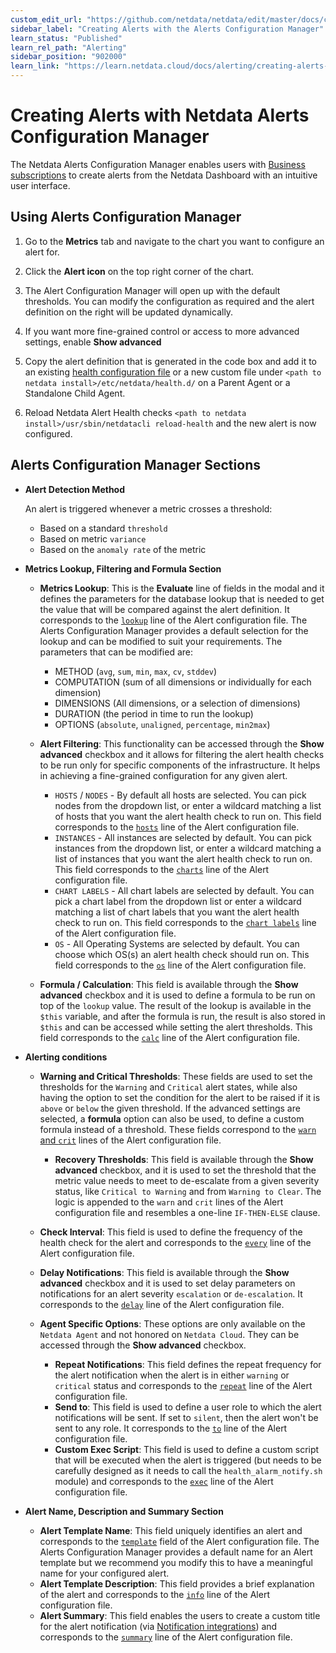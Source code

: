 ```yaml
---
custom_edit_url: "https://github.com/netdata/netdata/edit/master/docs/cloud/alerts-configuration-manager.md"
sidebar_label: "Creating Alerts with the Alerts Configuration Manager"
learn_status: "Published"
learn_rel_path: "Alerting"
sidebar_position: "902000"
learn_link: "https://learn.netdata.cloud/docs/alerting/creating-alerts-with-the-alerts-configuration-manager"
---
```


# Creating Alerts with Netdata Alerts Configuration Manager

The Netdata Alerts Configuration Manager enables users with [Business subscriptions](https://www.netdata.cloud/pricing/) to create alerts from the Netdata Dashboard with an intuitive user interface. 

## Using Alerts Configuration Manager

1. Go to the **Metrics** tab and navigate to the chart you want to configure an alert for.

2. Click the **Alert icon** on the top right corner of the chart.
  <!--![Alert Icon](https://github.com/netdata/netdata/assets/96257330/88bb4e86-cbc7-4e01-9c84-6b901188c0de)-->

3. The Alert Configuration Manager will open up with the default thresholds. You can modify the configuration as required and the alert definition on the right will be updated dynamically.
  <!--![Alert Configuration Modal](https://github.com/netdata/netdata/assets/96257330/ce39ae64-2ffe-4576-8c92-b7918bb8c91c)-->

4. If you want more fine-grained control or access to more advanced settings, enable **Show advanced**  
  <!--![Advance Options](https://github.com/netdata/netdata/assets/96257330/b409b31b-6dc7-484c-a2a4-4e5e471d029b)-->

5. Copy the alert definition that is generated in the code box and add it to an existing [health configuration file](https://github.com/netdata/netdata/blob/master/src/health/REFERENCE.md#edit-health-configuration-files) or a new custom file under `<path to netdata install>/etc/netdata/health.d/` on a Parent Agent or a Standalone Child Agent.
  <!--![Copy the Alert Configuration](https://github.com/netdata/netdata/assets/96257330/c948e280-c6c8-426f-98b1-2b5256cc2707)-->

6. Reload Netdata Alert Health checks `<path to netdata install>/usr/sbin/netdatacli reload-health` and the new alert is now configured.


## Alerts Configuration Manager Sections

- **Alert Detection Method**
  <!--![Alert Type](https://github.com/netdata/netdata/assets/96257330/c8d83a65-90e7-4b03-9279-585abb359662)-->
  An alert is triggered whenever a metric crosses a threshold:
  - Based on a standard `threshold`
  - Based on metric `variance`
  - Based on the `anomaly rate` of the metric
 

- **Metrics Lookup, Filtering and Formula Section**
  <!--![Metrics Lookup, Filtering and Formula Section](https://github.com/netdata/netdata/assets/96257330/784c3f54-d7ce-45ea-9505-3f789d6d3ddb)-->

  - **Metrics Lookup**: This is the **Evaluate** line of fields in the modal and it defines the parameters for the database lookup that is needed to get the value that will be compared against the alert definition. It corresponds to the [`lookup`](https://github.com/netdata/netdata/blob/master/src/health/REFERENCE.md#alert-line-lookup) line of the Alert configuration file. The Alerts Configuration Manager provides a default selection for the lookup and can be modified to suit your requirements. The parameters that can be modified are: 
    - METHOD (`avg`, `sum`, `min`, `max`, `cv`, `stddev`)
    - COMPUTATION (sum of all dimensions or individually for each dimension)
    - DIMENSIONS (All dimensions, or a selection of dimensions)
    - DURATION (the period in time to run the lookup) 
    - OPTIONS (`absolute`, `unaligned`, `percentage`, `min2max`)

  - **Alert Filtering**: This functionality can be accessed through the **Show advanced** checkbox and it allows for filtering the alert health checks to be run only for specific components of the infrastructure. It helps in achieving a fine-grained configuration for any given alert.
      - `HOSTS` / `NODES` - By default all hosts are selected. You can pick nodes from the dropdown list, or enter a wildcard matching a list of hosts that you want the alert health check to run on. This field corresponds to the [`hosts`](https://github.com/netdata/netdata/blob/master/src/health/REFERENCE.md#alert-line-hosts) line of the Alert configuration file.
      - `INSTANCES` - All instances are selected by default. You can pick instances from the dropdown list, or enter a wildcard matching a list of instances that you want the alert health check to run on. This field corresponds to the [`charts`](https://github.com/netdata/netdata/blob/master/src/health/REFERENCE.md#alert-line-charts) line of the Alert configuration file.
      - `CHART LABELS` - All chart labels are selected by default. You can pick a chart label from the dropdown list or enter a wildcard matching a list of chart labels that you want the alert health check to run on. This field corresponds to the [`chart labels`](https://github.com/netdata/netdata/blob/master/src/health/REFERENCE.md#alert-line-chart-labels) line of the Alert configuration file.
      - `OS` - All Operating Systems are selected by default. You can choose which OS(s) an alert health check should run on. This field corresponds to the [`os`](https://github.com/netdata/netdata/blob/master/src/health/REFERENCE.md#alert-line-os) line of the Alert configuration file.

  - **Formula / Calculation**: This field is available through the **Show advanced** checkbox and it is used to define a formula to be run on top of the `lookup` value. The result of the lookup is available in the `$this` variable, and after the formula is run, the result is also stored in `$this` and can be accessed while setting the alert thresholds. This field corresponds to the [`calc`](https://github.com/netdata/netdata/blob/master/src/health/REFERENCE.md#alert-line-calc) line of the Alert configuration file.

- **Alerting conditions**
  <!--![Alert Thresholds](https://github.com/netdata/netdata/assets/96257330/1545d22d-c729-46f5-84cd-f82654d2cb12)-->
  - **Warning and Critical Thresholds**: These fields are used to set the thresholds for the `Warning` and `Critical` alert states, while also having the option to set the condition for the alert to be raised if it is `above` or `below` the given threshold. If the advanced settings are selected, a **formula** option can also be used, to define a custom formula instead of a threshold. These fields correspond to the [`warn` and `crit`](https://github.com/netdata/netdata/blob/master/src/health/REFERENCE.md#alert-lines-warn-and-crit) lines of the Alert configuration file.
    - **Recovery Thresholds**: This field is available through the **Show advanced** checkbox, and it is used to set the threshold that the metric value needs to meet to de-escalate from a given severity status, like `Critical to Warning` and from `Warning to Clear`. The logic is appended to the `warn` and `crit` lines of the Alert configuration file and resembles a one-line `IF-THEN-ELSE` clause.
  - **Check Interval**: This field is used to define the frequency of the health check for the alert and corresponds to the [`every`](https://github.com/netdata/netdata/blob/master/src/health/REFERENCE.md#alert-line-every) line of the Alert configuration file.
  - **Delay Notifications**: This field is available through the **Show advanced** checkbox and it is used to set delay parameters on notifications for an alert severity `escalation` or `de-escalation`. It corresponds to the [`delay`](https://github.com/netdata/netdata/blob/master/src/health/REFERENCE.md#alert-line-delay) line of the Alert configuration file.

  - **Agent Specific Options**: These options are only available on the `Netdata Agent` and not honored on `Netdata Cloud`. They can be accessed through the **Show advanced** checkbox.
    <!--![Agent Specific Options](https://github.com/netdata/netdata/assets/96257330/d2bab429-1e2e-40d0-a892-79ea83bb5f25)-->
    - **Repeat Notifications**: This field defines the repeat frequency for the alert notification when the alert is in either `warning` or `critical` status and corresponds to the [`repeat`](https://github.com/netdata/netdata/blob/master/src/health/REFERENCE.md#alert-line-repeat) line of the Alert configuration file.
    - **Send to**: This field is used to define a user role to which the alert notifications will be sent. If set to `silent`, then the alert won't be sent to any role. It corresponds to the [`to`](https://github.com/netdata/netdata/blob/master/src/health/REFERENCE.md#alert-line-to) line of the Alert configuration file.
    - **Custom Exec Script**: This field is used to define a custom script that will be executed when the alert is triggered (but needs to be carefully designed as it needs to call the `health_alarm_notify.sh` module) and corresponds to the [`exec`](https://github.com/netdata/netdata/blob/master/src/health/REFERENCE.md#alert-line-exec) line of the Alert configuration file.

- **Alert Name, Description and Summary Section**
  <!--![Alert Name, Description and Summary Section](https://github.com/netdata/netdata/assets/96257330/50680344-ccd9-439d-80f7-7f26f217a842)-->

  - **Alert Template Name**: This field uniquely identifies an alert and corresponds to the [`template`](https://github.com/netdata/netdata/blob/master/src/health/REFERENCE.md#alert-line-alarm-or-template) field of the Alert configuration file.
    The Alerts Configuration Manager provides a default name for an Alert template but we recommend you modify this to have a meaningful name for your configured alert.
  - **Alert Template Description**: This field provides a brief explanation of the alert and corresponds to the [`info`](https://github.com/netdata/netdata/blob/master/src/health/REFERENCE.md#alert-line-info) line of the Alert configuration file.
  - **Alert Summary**: This field enables the users to create a custom title for the alert notification (via [Notification integrations](https://learn.netdata.cloud/docs/alerting/notifications/centralized-cloud-notifications)) and corresponds to the [`summary`](https://github.com/netdata/netdata/blob/master/src/health/REFERENCE.md#alert-line-summary) line of the Alert configuration file.
